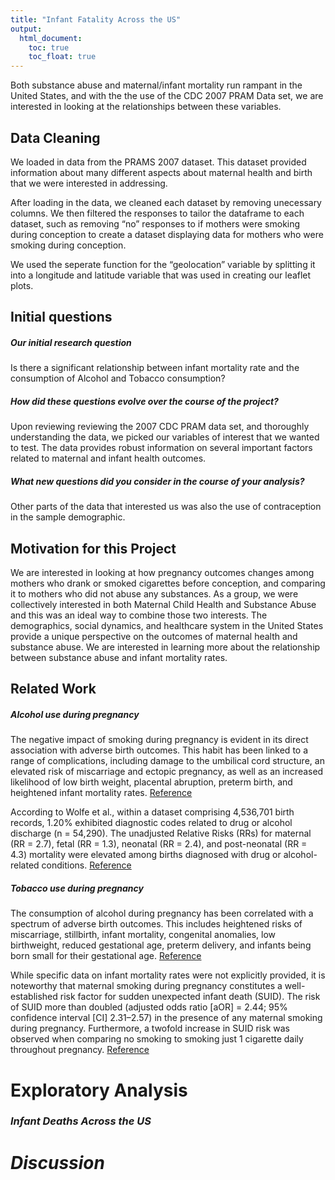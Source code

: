 ```yaml
---
title: "Infant Fatality Across the US"
output: 
  html_document:
    toc: true
    toc_float: true
---
```



Both substance abuse and maternal/infant mortality run rampant in the United States, and with the the use of the CDC 2007 PRAM Data set, we are interested in looking at the relationships between these variables. 

## Data Cleaning

We loaded in data from the PRAMS 2007 dataset. This dataset provided information about many different aspects about maternal health and birth that we were interested in addressing. 

After loading in the data, we cleaned each dataset by removing unecessary columns. We then filtered the responses to tailor the dataframe to each dataset, such as removing "no" responses to if mothers were smoking during conception to create a dataset displaying data for mothers who were smoking during conception. 

We used the seperate function for the "geolocation" variable by splitting it into a longitude and latitude variable that was used in creating our leaflet plots.

## Initial questions

##### Our initial research question
Is there a significant relationship between infant mortality rate and the consumption of Alcohol and Tobacco consumption?

##### How did these questions evolve over the course of the project?
Upon reviewing reviewing the 2007 CDC PRAM data set, and thoroughly understanding the data, we picked our variables of interest that we wanted to test. The data provides robust information on several important factors related to maternal and infant health outcomes. 

##### What new questions did you consider in the course of your analysis?
Other parts of the data that interested us was also the use of contraception in the sample demographic. 


## Motivation for this Project
We are interested in looking at how pregnancy outcomes changes among mothers who drank or smoked cigarettes before conception, and comparing it to mothers who did not abuse any substances. As a group, we were collectively interested in both Maternal Child Health and Substance Abuse and this was an ideal way to combine those two interests. The demographics, social dynamics, and healthcare system in the United States provide a unique perspective on the outcomes of maternal health and substance abuse. We are interested in learning more about the relationship between substance abuse and infant mortality rates. 


## Related Work

##### Alcohol use during pregnancy

The negative impact of smoking during pregnancy is evident in its direct association with adverse birth outcomes. This habit has been linked to a range of complications, including damage to the umbilical cord structure, an elevated risk of miscarriage and ectopic pregnancy, as well as an increased likelihood of low birth weight, placental abruption, preterm birth, and heightened infant mortality rates. 
[Reference](https://pubmed.ncbi.nlm.nih.gov/17884310/)

According to Wolfe et al., within a dataset comprising 4,536,701 birth records, 1.20% exhibited diagnostic codes related to drug or alcohol discharge (n = 54,290). The unadjusted Relative Risks (RRs) for maternal (RR = 2.7), fetal (RR = 1.3), neonatal (RR = 2.4), and post-neonatal (RR = 4.3) mortality were elevated among births diagnosed with drug or alcohol-related conditions. 
[Reference](https://www.ncbi.nlm.nih.gov/pmc/articles/PMC3349286/)

##### Tobacco use during pregnancy

The consumption of alcohol during pregnancy has been correlated with a spectrum of adverse birth outcomes. This includes heightened risks of miscarriage, stillbirth, infant mortality, congenital anomalies, low birthweight, reduced gestational age, preterm delivery, and infants being born small for their gestational age.
[Reference](https://pubmed.ncbi.nlm.nih.gov/19797967/)

While specific data on infant mortality rates were not explicitly provided, it is noteworthy that maternal smoking during pregnancy constitutes a well-established risk factor for sudden unexpected infant death (SUID). The risk of SUID more than doubled (adjusted odds ratio [aOR] = 2.44; 95% confidence interval [CI] 2.31–2.57) in the presence of any maternal smoking during pregnancy. Furthermore, a twofold increase in SUID risk was observed when comparing no smoking to smoking just 1 cigarette daily throughout pregnancy. 
[Reference](https://www.ncbi.nlm.nih.gov/pmc/articles/PMC6564075/)

# Exploratory Analysis

### *Infant Deaths Across the US*

# *Discussion*
